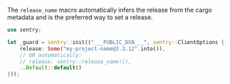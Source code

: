 The `release_name` macro automatically infers the release from the cargo metadata and is the preferred way to set a release.

<SignInNote />

```rust
use sentry;

let _guard = sentry::init(("___PUBLIC_DSN___", sentry::ClientOptions {
    release: Some("my-project-name@2.3.12".into()),
    // OR automatically:
    // release: sentry::release_name!(),
    ..Default::default()
}));
```
